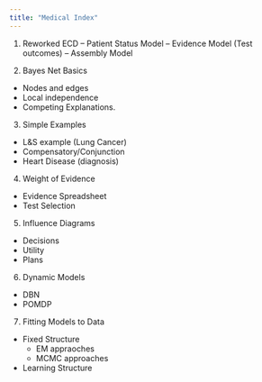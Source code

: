 ```yaml
---
title: "Medical Index"
---
```


1)  Reworked ECD -- Patient Status Model -- Evidence Model (Test outcomes) -- Assembly Model

2)  Bayes Net Basics

-   Nodes and edges
-   Local independence
-   Competing Explanations.

3)  Simple Examples

-   L&S example (Lung Cancer)
-   Compensatory/Conjunction
-   Heart Disease (diagnosis)

4)  Weight of Evidence

-   Evidence Spreadsheet
-   Test Selection

5)  Influence Diagrams

-   Decisions
-   Utility
-   Plans

6)  Dynamic Models

-   DBN
-   POMDP

7)  Fitting Models to Data

-   Fixed Structure
    -   EM appraoches
    -   MCMC approaches
-   Learning Structure
